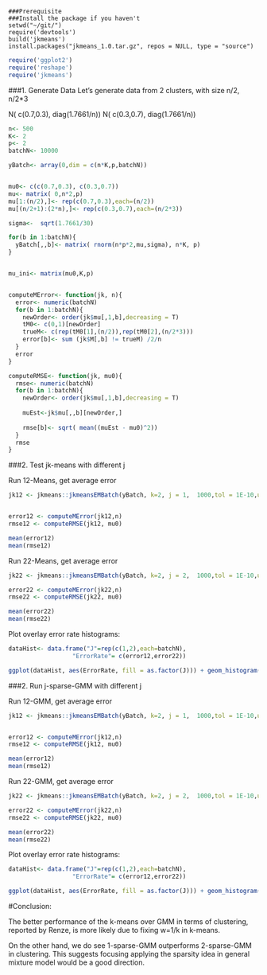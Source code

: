 
```
###Prerequisite
###Install the package if you haven't
setwd("~/git/")
require('devtools')
build('jkmeans')
install.packages("jkmeans_1.0.tar.gz", repos = NULL, type = "source")
```

```r
require('ggplot2')
require('reshape')
require('jkmeans')

```


###1. Generate Data
Let's generate data from 2 clusters, with size n/2, n/2*3

N( c(0.7,0.3), diag(1.7661/n))
N( c(0.3,0.7), diag(1.7661/n))

```r
n<- 500
K<- 2
p<- 2
batchN<- 10000

yBatch<- array(0,dim = c(n*K,p,batchN))


mu0<- c(c(0.7,0.3), c(0.3,0.7))
mu<- matrix( 0,n*2,p)
mu[1:(n/2),]<- rep(c(0.7,0.3),each=(n/2))
mu[(n/2+1):(2*n),]<- rep(c(0.3,0.7),each=(n/2*3))

sigma<-  sqrt(1.7661/30)

for(b in 1:batchN){
  yBatch[,,b]<- matrix( rnorm(n*p*2,mu,sigma), n*K, p)
}


mu_ini<- matrix(mu0,K,p)


computeMError<- function(jk, n){
  error<- numeric(batchN)
  for(b in 1:batchN){
    newOrder<- order(jk$mu[,1,b],decreasing = T)
    tM0<- c(0,1)[newOrder]
    trueM<- c(rep(tM0[1],(n/2)),rep(tM0[2],(n/2*3)))
    error[b]<- sum (jk$M[,b] != trueM) /2/n
  }
  error
}

computeRMSE<- function(jk, mu0){
  rmse<- numeric(batchN)
  for(b in 1:batchN){
    newOrder<- order(jk$mu[,1,b],decreasing = T)
    
    muEst<-jk$mu[,,b][newOrder,]
    
    rmse[b]<- sqrt( mean((muEst - mu0)^2))
  }
  rmse
}

```

###2. Test jk-means with different j


Run 12-Means, get average error

```r


jk12 <- jkmeans::jkmeansEMBatch(yBatch, k=2, j = 1,  1000,tol = 1E-10,useKmeansIni = F, meansIni = mu_ini)


error12 <- computeMError(jk12,n)
rmse12 <- computeRMSE(jk12, mu0)

mean(error12)
mean(rmse12)
```


Run 22-Means, get average error

```r


jk22 <- jkmeans::jkmeansEMBatch(yBatch, k=2, j = 2,  1000,tol = 1E-10,useKmeansIni = F, meansIni = mu_ini)

error22 <- computeMError(jk22,n)
rmse22 <- computeRMSE(jk22, mu0)

mean(error22)
mean(rmse22)
```


Plot overlay error rate histograms:

```r

dataHist<- data.frame("J"=rep(c(1,2),each=batchN),
                  "ErrorRate"= c(error12,error22))

ggplot(dataHist, aes(ErrorRate, fill = as.factor(J))) + geom_histogram(alpha = 0.2,bins = 50,  position="identity")
```



###2. Run j-sparse-GMM with different j


Run 12-GMM, get average error

```r


jk12 <- jkmeans::jkmeansEMBatch(yBatch, k=2, j = 1,  1000,tol = 1E-10,useKmeansIni = F, meansIni = mu_ini,fixW = F)


error12 <- computeMError(jk12,n)
rmse12 <- computeRMSE(jk12, mu0)

mean(error12)
mean(rmse12)
```


Run 22-GMM, get average error

```r


jk22 <- jkmeans::jkmeansEMBatch(yBatch, k=2, j = 2,  1000,tol = 1E-10,useKmeansIni = F, meansIni = mu_ini,fixW = F)

error22 <- computeMError(jk22,n)
rmse22 <- computeRMSE(jk22, mu0)

mean(error22)
mean(rmse22)

```


Plot overlay error rate histograms:

```r

dataHist<- data.frame("J"=rep(c(1,2),each=batchN),
                  "ErrorRate"= c(error12,error22))

ggplot(dataHist, aes(ErrorRate, fill = as.factor(J))) + geom_histogram(alpha = 0.2,bins = 50,  position="identity")
```


#Conclusion:

The better performance of the k-means over GMM in terms of clustering, reported by Renze, is more likely due to fixing w=1/k in k-means.

On the other hand, we do see 1-sparse-GMM outperforms 2-sparse-GMM in clustering. This suggests focusing applying the sparsity idea in general mixture model would be a good direction.